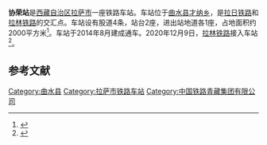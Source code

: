 {{Infobox China railway station 
|车站名称 = 协荣站
|图片 = 
|图片介紹 = 
|车站拼音 = Xierong Zhan
|英文名称 = Xierong Railway Station
|车站代码 = 43916
|拼音码 = XRO
|电报码 = ROO
|使用状态= 运营中
|车站位置 = [[西藏自治区|西藏自治区]][[拉萨市|拉萨市]][[曲水县|曲水县]][[才纳乡|才纳乡]]
|coordinates = {{coord|29.39166|90.91585|region:CN_type:railwaystation|display=inline,title|format=dms}}
|归属 = [[中国铁路青藏集团|中国铁路青藏集团]]
|线路 = [[拉日铁路|拉日铁路]]<br />[[拉林铁路|拉林铁路]]
|车站等级 = 
|月台数目= 2座
|侧式站台= 1座
|岛式站台= 2座
|站台面= 2个
|股道数目 = 4
|正线= 2
|到发线= 2
|其它线= 
}}
'''协荣站'''是[[西藏自治区|西藏自治区]][[拉萨市|拉萨市]]一座铁路车站。车站位于[[曲水县|曲水县]][[才纳乡|才纳乡]]，是[[拉日铁路|拉日铁路]]和[[拉林铁路|拉林铁路]]的交汇点。车站设有股道4条，站台2座，进出站地道各1座，占地面积约2000平方米<ref>{{cite web|title=一城两站 咱村也有火车站了|url=http://www.chinatibetnews.com/2014/0709/1345373.shtml|accessdate=2014-07-28|date=2014-07-09|publisher=中国西藏新闻网|archive-url=https://web.archive.org/web/20140728192200/http://www.chinatibetnews.com/2014/0709/1345373.shtml|archive-date=2014-07-28|dead-url=no}}</ref>。车站于2014年8月建成通车。2020年12月9日，[[拉林铁路|拉林铁路]]接入车站<ref>{{cite news|title=拉林线正式接入拉日铁路协荣站|url=http://www.xizang.gov.cn/zmhd/hygq/202012/t20201211_184168.html|work=西藏商报|publisher=西藏自治区人民政府|date=2020-12-11}}</ref>。

== 参考文献 ==
{{reflist}}
{{拉日铁路}}
{{拉林铁路}}
{{Tibet-stub}}
{{China-rail-stub}}
{{Railwaystation-stub}}
[[Category:曲水县|Category:曲水县]]
[[Category:拉萨市铁路车站|Category:拉萨市铁路车站]]
[[Category:中国铁路青藏集团有限公司|Category:中国铁路青藏集团有限公司]]